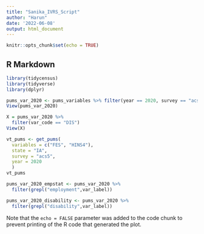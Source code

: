 ```yaml
---
title: "Sanika_IVRS_Script"
author: "Harun"
date: '2022-06-08'
output: html_document
---
```


```r
knitr::opts_chunk$set(echo = TRUE)
```

## R Markdown

```r
library(tidycensus)
library(tidyverse)
library(dplyr)

pums_var_2020 <- pums_variables %>% filter(year == 2020, survey == "acs5")
View(pums_var_2020)

X = pums_var_2020 %>% 
  filter(var_code == "DIS")
View(X)

vt_pums <- get_pums(
  variables = c("FES", "HINS4"),
  state = "IA",
  survey = "acs5",
  year = 2020
  )
vt_pums

```

```r
pums_var_2020_empstat <- pums_var_2020 %>%
  filter(grepl("employment",var_label))

pums_var_2020_disability <- pums_var_2020 %>%
  filter(grepl("disability",var_label))
```



Note that the `echo = FALSE` parameter was added to the code chunk to prevent printing of the R code that generated the plot.

